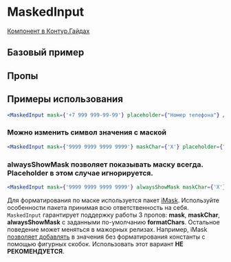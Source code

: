 
<Meta of={MaskedInputStories} />

# MaskedInput

[Компонент в Контур.Гайдах](https)

## Базовый пример
<Primary />

## Пропы
<Controls />

## Примеры использования

```jsx harmony
<MaskedInput mask={'+7 999 999-99-99'} placeholder={"Номер телефона"} />
```

### Можно изменить символ значения с маской
```jsx harmony
<MaskedInput mask={'9999 9999 9999 9999'} maskChar={'X'} placeholder={"Номер карты"}  />
```

### **alwaysShowMask** позволяет показывать маску всегда. Placeholder в этом случае игнорируется.
```jsx harmony
<MaskedInput mask={'9999 9999 9999 9999'} alwaysShowMask maskChar={'X'} placeholder={"Номер карты"} />
```

Для форматирования по маске используется пакет [iMask](https://imask.js.org/). Используйте особенности пакета принимая всю ответственность на себя.
`MaskedInput` гарантирует поддержку работы 3 пропов:  **mask**, **maskChar**, **alwaysShowMask** с заданными по-умолчанию **formatChars**.
Остальное поведение может меняться в мажорных релизах.
Например, iMask [позволяет добавлять](https://imask.js.org/guide.html#masked-pattern) в значения без форматирования константы с помощью фигурных скобок. Использовать этот вариант **НЕ РЕКОМЕНДУЕТСЯ**.
